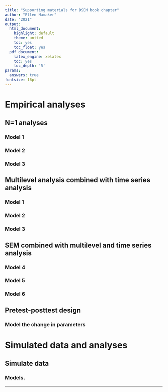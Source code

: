 ```yaml
---
title: "Supporting materials for DSEM book chapter"
author: "Ellen Hamaker"
date: "2021"
output:
  html_document:
    highlight: default
    theme: united
    toc: yes
    toc_float: yes
  pdf_document:
    latex_engine: xelatex
    toc: yes
    toc_depth: '5'
params:
  answers: true
fontsize: 16pt
---
```

# Empirical analyses

## N=1 analyses

### Model 1

### Model 2

### Model 3

## Multilevel analysis combined with time series analysis

### Model 1

### Model 2

### Model 3

## SEM combined with multilevel and time series analysis

### Model 4

### Model 5

### Model 6

## Pretest-posttest design

### Model the change in parameters

# Simulated data and analyses

## Simulate data

### Models.


---
